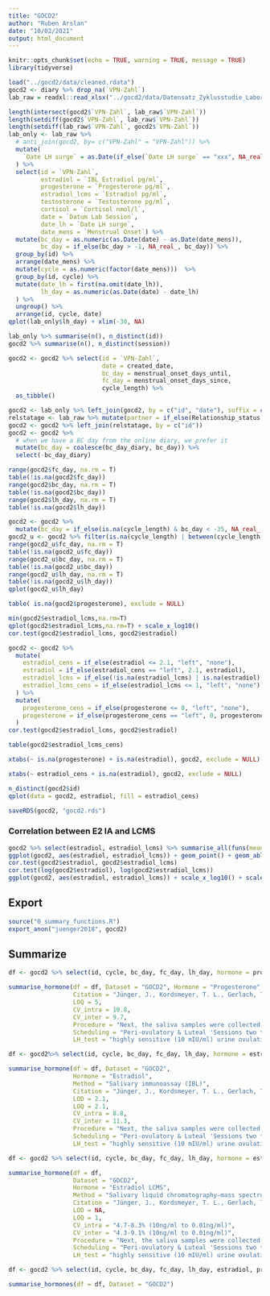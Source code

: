 ```yaml
---
title: "GOCD2"
author: "Ruben Arslan"
date: "10/02/2021"
output: html_document
---
```


```r
knitr::opts_chunk$set(echo = TRUE, warning = TRUE, message = TRUE)
library(tidyverse)
```


```r
load("../gocd2/data/cleaned.rdata")
gocd2 <- diary %>% drop_na(`VPN-Zahl`)
lab_raw = readxl::read_xlsx("../gocd2/data/Datensatz_Zyklusstudie_Labor.xlsx") %>% drop_na(`VPN-Zahl`)

length(intersect(gocd2$`VPN-Zahl`, lab_raw$`VPN-Zahl`))
length(setdiff(gocd2$`VPN-Zahl`, lab_raw$`VPN-Zahl`))
length(setdiff(lab_raw$`VPN-Zahl`, gocd2$`VPN-Zahl`))
lab_only <- lab_raw %>% 
  # anti_join(gocd2, by= c("VPN-Zahl" = "VPN-Zahl")) %>% 
  mutate(
    `Date LH surge` = as.Date(if_else(`Date LH surge` == "xxx", NA_real_, as.numeric(`Date LH surge`)), origin = "1899-12-30")
  ) %>% 
  select(id = `VPN-Zahl`, 
         estradiol = `IBL_Estradiol pg/ml`,
         progesterone = `Progesterone pg/ml`, 
         estradiol_lcms = `Estradiol pg/ml`, 
         testosterone = `Testosterone pg/ml`,
         cortisol = `Cortisol nmol/l`,
         date = `Datum Lab Session`,
         date_lh = `Date LH surge`,
         date_mens = `Menstrual Onset`) %>% 
  mutate(bc_day = as.numeric(as.Date(date) - as.Date(date_mens)),
         bc_day = if_else(bc_day > -1, NA_real_, bc_day)) %>% 
  group_by(id) %>% 
  arrange(date_mens) %>% 
  mutate(cycle = as.numeric(factor(date_mens)))  %>% 
  group_by(id, cycle) %>% 
  mutate(date_lh = first(na.omit(date_lh)),
         lh_day = as.numeric(as.Date(date) - date_lh)
  ) %>% 
  ungroup() %>% 
  arrange(id, cycle, date)
qplot(lab_only$lh_day) + xlim(-30, NA)

lab_only %>% summarise(n(), n_distinct(id))
gocd2 %>% summarise(n(), n_distinct(session))

gocd2 <- gocd2 %>% select(id = `VPN-Zahl`, 
                          date = created_date,
                          bc_day = menstrual_onset_days_until, 
                          fc_day = menstrual_onset_days_since, 
                          cycle_length) %>% 
  as_tibble()

gocd2 <- lab_only %>% left_join(gocd2, by = c("id", "date"), suffix = c("", "_diary"))
relstatage <- lab_raw %>% mutate(partner = if_else(Relationship_status == 1, 0, 1)) %>%  select(id = `VPN-Zahl`, age = Age, partner) %>% distinct(id, .keep_all = TRUE)
gocd2 <- gocd2 %>% left_join(relstatage, by = c("id"))
gocd2 <- gocd2 %>% 
  # when we have a BC day from the online diary, we prefer it
  mutate(bc_day = coalesce(bc_day_diary, bc_day)) %>% 
  select(-bc_day_diary)

range(gocd2$fc_day, na.rm = T)
table(!is.na(gocd2$fc_day))
range(gocd2$bc_day, na.rm = T)
table(!is.na(gocd2$bc_day))
range(gocd2$lh_day, na.rm = T)
table(!is.na(gocd2$lh_day))

gocd2 <- gocd2 %>% 
  mutate(bc_day = if_else(is.na(cycle_length) & bc_day < -35, NA_real_, bc_day))
gocd2_u <- gocd2 %>% filter(is.na(cycle_length) | between(cycle_length, 25, 35))
range(gocd2_u$fc_day, na.rm = T)
table(!is.na(gocd2_u$fc_day))
range(gocd2_u$bc_day, na.rm = T)
table(!is.na(gocd2_u$bc_day))
range(gocd2_u$lh_day, na.rm = T)
table(!is.na(gocd2_u$lh_day))
qplot(gocd2_u$lh_day)

table( is.na(gocd2$progesterone), exclude = NULL)

min(gocd2$estradiol_lcms,na.rm=T)
qplot(gocd2$estradiol_lcms,na.rm=T) + scale_x_log10()
cor.test(gocd2$estradiol_lcms, gocd2$estradiol)

gocd2 <- gocd2 %>% 
  mutate(
    estradiol_cens = if_else(estradiol <= 2.1, "left", "none"),
    estradiol = if_else(estradiol_cens == "left", 2.1, estradiol),
    estradiol_lcms = if_else(!is.na(estradiol_lcms) | is.na(estradiol), estradiol_lcms, 1),
    estradiol_lcms_cens = if_else(estradiol_lcms <= 1, "left", "none")
  ) %>% 
  mutate(
    progesterone_cens = if_else(progesterone <= 0, "left", "none"),
    progesterone = if_else(progesterone_cens == "left", 0, progesterone)
  )
cor.test(gocd2$estradiol_lcms, gocd2$estradiol)

table(gocd2$estradiol_lcms_cens)

xtabs(~ is.na(progesterone) + is.na(estradiol), gocd2, exclude = NULL)

xtabs(~ estradiol_cens + is.na(estradiol), gocd2, exclude = NULL)

n_distinct(gocd2$id)
qplot(data = gocd2, estradiol, fill = estradiol_cens)

saveRDS(gocd2, "gocd2.rds")
```


### Correlation between E2 IA and LCMS
```r
gocd2 %>% select(estradiol, estradiol_lcms) %>% summarise_all(funs(mean = mean(., na.rm=T), sd = sd(., na.rm=T), logmean = mean(log(.), na.rm=T), logsd = sd(log(.), na.rm=T))) %>% knitr::kable()
ggplot(gocd2, aes(estradiol, estradiol_lcms)) + geom_point() + geom_abline(slope = 1, intercept = 0) + coord_equal(xlim = c(0,45), ylim = c(0,45))
cor.test(gocd2$estradiol, gocd2$estradiol_lcms)
cor.test(log(gocd2$estradiol), log(gocd2$estradiol_lcms))
ggplot(gocd2, aes(estradiol, estradiol_lcms)) + scale_x_log10() + scale_y_log10() + geom_point()
```

## Export
```r
source("0_summary_functions.R")
export_anon("juenger2018", gocd2)
```

## Summarize


```r
df <- gocd2 %>% select(id, cycle, bc_day, fc_day, lh_day, hormone = progesterone, hormone_cens = progesterone_cens, cycle_length, age, partner)

summarise_hormone(df = df, Dataset = "GOCD2", Hormone = "Progesterone", Method = "Salivary liquid chromatography–mass spectrometry",
                  Citation = "Jünger, J., Kordsmeyer, T. L., Gerlach, T. M., & Penke, L. (2018). Fertile women evaluate male bodies as more attractive, regardless of masculinity. Evolution and Human Behavior: Official Journal of the Human Behavior and Evolution Society, 39(4), 412–423. https://doi.org/10.1016/j.evolhumbehav.2018.03.007",
                  LOQ = 5,
                  CV_intra = 10.8,
                  CV_inter = 9.7,
                  Procedure = "Next, the saliva samples were collected via passive drool. For hormone assays, we collected four saliva samples from each participant (one per testing session). Contamination of saliva samples was minimized by asking participants to abstain from eating, drinking (except plain water), smoking, chewing gum or brushing teeth for at least one hour before each session. The samples were stored at -80°C directly after collection until shipment on dry ice to the Kirschbaum Lab at Technical University of Dresden, Germany, where estradiol, progesterone, testosterone and cortisol was assessed via liquid chromatography mass spectrometry (LCMS; Gao, Stalder, & Kirschbaum, 2015). Since the LCMS analysis of the estradiol levels did only detect 22% of all possible values, the samples were reanalyzed using the highly sensitive 17β-estradiol enzyme immunoassay kit (IBL International, Hamburg, Germany). These latter estradiol values were used in subsequent analyses. ",
                  Scheduling = "Peri-ovulatory & Luteal 'Sessions two to five, the computer-based testing sessions, took place across two ovulatory cycles per participant, once per cycle during the fertile and once during the luteal phase. To control for possible effects of diurnal changes in hormone levels (Bao et al., 2003; Veldhuis et al., 1988), all sessions took place in the second half of the day (mainly between 11.30 am and 6 pm).'", 
                  LH_test = "highly sensitive (10 mIU/ml) urine ovulation test strips from purbay®, which measure the luteinizing hormone (LH). These LH-tests had to be done at home at the estimated day of ovulation and the four days prior to that and results were self- reported by the participants.")

df <- gocd2%>% select(id, cycle, bc_day, fc_day, lh_day, hormone = estradiol, hormone_cens = estradiol_cens, cycle_length, age, partner)

summarise_hormone(df = df, Dataset = "GOCD2", 
                  Hormone = "Estradiol",
                  Method = "Salivary immunoassay (IBL)",
                  Citation = "Jünger, J., Kordsmeyer, T. L., Gerlach, T. M., & Penke, L. (2018). Fertile women evaluate male bodies as more attractive, regardless of masculinity. Evolution and Human Behavior: Official Journal of the Human Behavior and Evolution Society, 39(4), 412–423. https://doi.org/10.1016/j.evolhumbehav.2018.03.007",
                  LOD = 2.1,
                  LOQ = 2.1,
                  CV_intra = 8.8,
                  CV_inter = 11.3,
                  Procedure = "Next, the saliva samples were collected via passive drool. For hormone assays, we collected four saliva samples from each participant (one per testing session). Contamination of saliva samples was minimized by asking participants to abstain from eating, drinking (except plain water), smoking, chewing gum or brushing teeth for at least one hour before each session. The samples were stored at -80°C directly after collection until shipment on dry ice to the Kirschbaum Lab at Technical University of Dresden, Germany, where estradiol, progesterone, testosterone and cortisol was assessed via liquid chromatography mass spectrometry (LCMS; Gao, Stalder, & Kirschbaum, 2015). Since the LCMS analysis of the estradiol levels did only detect 22% of all possible values, the samples were reanalyzed using the highly sensitive 17β-estradiol enzyme immunoassay kit (IBL International, Hamburg, Germany). These latter estradiol values were used in subsequent analyses. ",
                  Scheduling = "Peri-ovulatory & Luteal 'Sessions two to five, the computer-based testing sessions, took place across two ovulatory cycles per participant, once per cycle during the fertile and once during the luteal phase. To control for possible effects of diurnal changes in hormone levels (Bao et al., 2003; Veldhuis et al., 1988), all sessions took place in the second half of the day (mainly between 11.30 am and 6 pm).'", 
                  LH_test = "highly sensitive (10 mIU/ml) urine ovulation test strips from purbay®, which measure the luteinizing hormone (LH). These LH-tests had to be done at home at the estimated day of ovulation and the four days prior to that and results were self- reported by the participants.")

df <- gocd2 %>% select(id, cycle, bc_day, fc_day, lh_day, hormone = estradiol_lcms, hormone_cens = estradiol_lcms_cens, cycle_length, age, partner)

summarise_hormone(df = df, 
                  Dataset = "GOCD2", 
                  Hormone = "Estradiol LCMS", 
                  Method = "Salivary liquid chromatography–mass spectrometry",
                  Citation = "Jünger, J., Kordsmeyer, T. L., Gerlach, T. M., & Penke, L. (2018). Fertile women evaluate male bodies as more attractive, regardless of masculinity. Evolution and Human Behavior: Official Journal of the Human Behavior and Evolution Society, 39(4), 412–423. https://doi.org/10.1016/j.evolhumbehav.2018.03.007",
                  LOD = NA,
                  LOQ = 1,
                  CV_intra = "4.7-8.3% (10ng/ml to 0.01ng/ml)",
                  CV_inter = "4.3-9.1% (10ng/ml to 0.01ng/ml)",
                  Procedure = "Next, the saliva samples were collected via passive drool. For hormone assays, we collected four saliva samples from each participant (one per testing session). Contamination of saliva samples was minimized by asking participants to abstain from eating, drinking (except plain water), smoking, chewing gum or brushing teeth for at least one hour before each session. The samples were stored at -80°C directly after collection until shipment on dry ice to the Kirschbaum Lab at Technical University of Dresden, Germany, where estradiol, progesterone, testosterone and cortisol was assessed via liquid chromatography mass spectrometry (LCMS; Gao, Stalder, & Kirschbaum, 2015). Since the LCMS analysis of the estradiol levels did only detect 22% of all possible values, the samples were reanalyzed using the highly sensitive 17β-estradiol enzyme immunoassay kit (IBL International, Hamburg, Germany). These latter estradiol values were used in subsequent analyses. ",
                  Scheduling = "Peri-ovulatory & Luteal 'Sessions two to five, the computer-based testing sessions, took place across two ovulatory cycles per participant, once per cycle during the fertile and once during the luteal phase. To control for possible effects of diurnal changes in hormone levels (Bao et al., 2003; Veldhuis et al., 1988), all sessions took place in the second half of the day (mainly between 11.30 am and 6 pm).'", 
                  LH_test = "highly sensitive (10 mIU/ml) urine ovulation test strips from purbay®, which measure the luteinizing hormone (LH). These LH-tests had to be done at home at the estimated day of ovulation and the four days prior to that and results were self- reported by the participants.")

df <- gocd2 %>% select(id, cycle, bc_day, fc_day, lh_day, estradiol, progesterone, cycle_length)

summarise_hormones(df = df, Dataset = "GOCD2")
```

